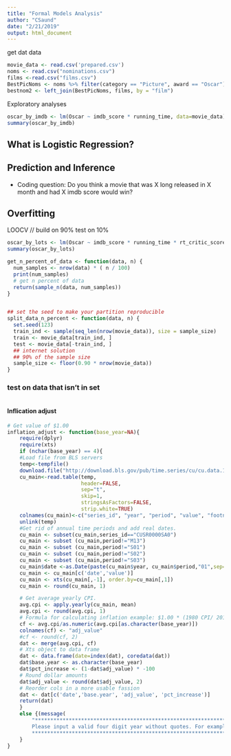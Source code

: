 ```yaml
---
title: "Formal Models Analysis"
author: "CSaund"
date: "2/21/2019"
output: html_document
---
```



get dat data
```r
movie_data <- read.csv('prepared.csv')
noms <- read.csv("nominations.csv")
films <-read.csv("films.csv")
BestPicNoms <- noms %>% filter(category == "Picture", award == "Oscar")
bestnom2 <- left_join(BestPicNoms, films, by = "film")
```


Exploratory analyses
```r
oscar_by_imdb <- lm(Oscar ~ imdb_score * running_time, data=movie_data)
summary(oscar_by_imdb)
```

## What is Logistic Regression?


## Prediction and Inference
- Coding question: 
Do you think a movie that was X long released in X month and had X imdb score would win?


## Overfitting

LOOCV
//
build on 90%
test  on 10%
```r
oscar_by_lots <- lm(Oscar ~ imdb_score * running_time * rt_critic_score, data=movie_data_90)
summary(oscar_by_lots)
```

```r
get_n_percent_of_data <- function(data, n) {
  num_samples <- nrow(data) * ( n / 100)
  print(num_samples)
  # get n percent of data
  return(sample_n(data, num_samples))
}


## set the seed to make your partition reproducible
split_data_n_percent <- function(data, n) {
  set.seed(123)
  train_ind <- sample(seq_len(nrow(movie_data)), size = sample_size)
  train <- movie_data[train_ind, ]
  test <- movie_data[-train_ind, ] 
  ## internet solution
  ## 90% of the sample size
  sample_size <- floor(0.90 * nrow(movie_data))
}


```

### test on data that isn't in set
```r

```



#### Inflication adjust
```r
# Get value of $1.00
inflation_adjust <- function(base_year=NA){  
    require(dplyr)
    require(xts)
    if (nchar(base_year) == 4){
    #Load file from BLS servers
    temp<-tempfile()
    download.file("http://download.bls.gov/pub/time.series/cu/cu.data.1.AllItems",temp)
    cu_main<-read.table(temp,
                        header=FALSE,
                        sep="t",
                        skip=1,
                        stringsAsFactors=FALSE,
                        strip.white=TRUE)
    colnames(cu_main)<-c("series_id", "year", "period", "value", "footnote_codes")
    unlink(temp)
    #Get rid of annual time periods and add real dates.
    cu_main <- subset(cu_main,series_id=="CUSR0000SA0")
    cu_main <- subset (cu_main,period!="M13")
    cu_main <- subset (cu_main,period!="S01")
    cu_main <- subset (cu_main,period!="S02")
    cu_main <- subset (cu_main,period!="S03")
    cu_main$date <-as.Date(paste(cu_main$year, cu_main$period,"01",sep="-"),"%Y-M%m-%d")
    cu_main <- cu_main[c('date','value')]
    cu_main <- xts(cu_main[,-1], order.by=cu_main[,1])
    cu_main <- round(cu_main, 1)

    # Get average yearly CPI.
    avg.cpi <- apply.yearly(cu_main, mean)
    avg.cpi <- round(avg.cpi, 1)
    # Formula for calculating inflation example: $1.00 * (1980 CPI/ 2014 CPI) = 1980 price
    cf <- avg.cpi/as.numeric(avg.cpi[as.character(base_year)])
    colnames(cf) <- "adj_value"
    #cf <- round(cf, 2)
    dat <- merge(avg.cpi, cf)
    # Xts object to data frame
    dat <- data.frame(date=index(dat), coredata(dat))
    dat$base.year <- as.character(base_year)
    dat$pct_increase <- (1-dat$adj_value) * -100
    # Round dollar amounts
    dat$adj_value <- round(dat$adj_value, 2)
    # Reorder cols in a more usable fassion
    dat <- dat[c('date','base.year', 'adj_value', 'pct_increase')]
    return(dat)
    }
    else {(message(
        "***************************************************************************************
        Please input a valid four digit year without quotes. For example: 2015.
        ***************************************************************************************", appendLF = TRUE))
    }
}
```





